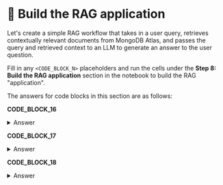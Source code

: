 
# 👐 Build the RAG application

Let's create a simple RAG workflow that takes in a user query, retrieves contextually relevant documents from MongoDB Atlas, and passes the query and retrieved context to an LLM to generate an answer to the user question.

Fill in any `<CODE_BLOCK_N>` placeholders and run the cells under the **Step 8: Build the RAG application** section in the notebook to build the RAG "application".

The answers for code blocks in this section are as follows:

**CODE_BLOCK_16**

<details>
<summary>Answer</summary>
<div>
```python
vector_search(user_query)
```
<InfoButton title="Vector Search" message={`This code performs a vector search on the data. Let's break it down:

- vector_search(): This is a function you've defined that takes a user query and returns a list of documents
- user_query: This is the query you want to search on

For example, if you had this query:

\`\`\`python
user_query = "What is MongoDB Atlas?"
\`\`\`

The vector_search() function would return a list of documents that are contextually relevant to the query.

\`\`\`python
[
    {"_id": 1, "body": "MongoDB Atlas is a cloud-based database platform that provides a scalable and flexible database solution for modern applications."},
    {"_id": 2, "body": "MongoDB Atlas is a cloud-based database platform that provides a scalable and flexible database solution for modern applications."},
]
\`\`\`

This list of documents can then be used to generate an answer to the user query.

`} />

</div>
</details>

**CODE_BLOCK_17**

<details>
<summary>Answer</summary>
<div>
```python
create_prompt(user_query)
```
<InfoButton title="Create Prompt" message={`This code creates a prompt for the RAG application. Let's break it down:

- create_prompt(): This is a function you've defined that takes a user query and returns a prompt
- user_query: This is the query you want to create a prompt for

For example, if you had this query:

\`\`\`python
user_query = "What is MongoDB Atlas?"
\`\`\`

The create_prompt() function would return a prompt for the RAG application.

\`\`\`python
prompt = "What is MongoDB Atlas?"
\`\`\`

This prompt can then be used to generate an answer to the user query.

`} />

</div>
</details>

**CODE_BLOCK_18**

<details>
<summary>Answer</summary>
<div>
```python
{"role": "user", "content": prompt}
```
<InfoButton title="Create Prompt" message={`This code creates a prompt for the RAG application. Let's break it down:

- create_prompt(): This is a function you've defined that takes a user query and returns a prompt
- user_query: This is the query you want to create a prompt for

For example, if you had this query:

\`\`\`python
user_query = "What is MongoDB Atlas?"
\`\`\`

The create_prompt() function would return a prompt for the RAG application.

\`\`\`python
prompt = "What is MongoDB Atlas?"
\`\`\`

This prompt can then be used to generate an answer to the user query.

`} />

</div>
</details>